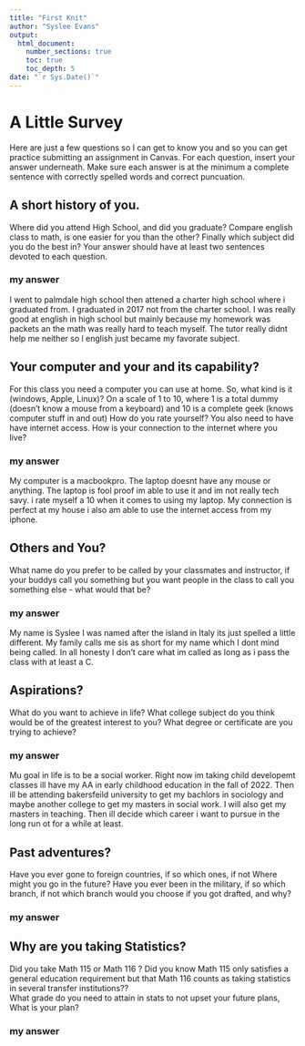 ```yaml
---
title: "First Knit"
author: "Syslee Evans"
output: 
  html_document:
    number_sections: true
    toc: true
    toc_depth: 5
date: "`r Sys.Date()`"   
---
```


# A Little Survey

Here are just a few questions so I can get to know you and so you can get practice submitting an assignment in Canvas.  For each question, insert your answer underneath. Make sure each answer is at the minimum a complete sentence with correctly spelled words and correct puncuation. 

## A short history of you.  
Where did you attend High School, and did you graduate? Compare english class to math, is one easier for you than the other? Finally which subject did you do the best in? Your answer should have at least two sentences devoted to each question.  
  
  
### my answer     
  
I went to palmdale high school then attened a charter high school where i graduated from. I graduated in 2017 not from the charter school. I was really good at english in high school but mainly because my homework was packets an  the math was really hard to teach myself. The tutor really didnt help me neither so l english just became my favorate subject.
 
 

## Your computer and your and its capability?  
 For this class  you need a computer you can use at home.  So, what kind is it (windows, Apple, Linux)?  On a scale of 1 to 10, where 1 is a total dummy (doesn't know a mouse from a keyboard) and 10 is a complete geek (knows computer stuff in and out) How do you rate yourself?  You also need to have have internet access. How is your connection to the internet where you live?

### my answer   
  My  computer is a macbookpro. The laptop doesnt have any mouse or anything. The laptop is fool proof im able to use it and im not really tech savy. i rate myself a 10 when it comes to using my laptop. My connection is perfect at my house i also am able to use the internet access from my iphone.
   

## Others and You?   
What name do you prefer to be called by your classmates and instructor, if your buddys call you something but you want people in the class to call you something else - what would that be? 

### my answer     
  
My name is Syslee I was named after the island in Italy its just spelled a little different. My family calls me sis as short for my name which I dont mind being called. In all honesty I don't care what im called as long as i pass the class with at least a C.


## Aspirations?   
What do you want to achieve in life?  What college subject do you think would be of the greatest interest to you? What degree or certificate are you trying to achieve?

### my answer     

Mu goal in life is to be a social worker. Right now im taking child developemt classes ill have my AA in early childhood education in the fall of 2022. Then ill be attending bakersfeild university to get my bachlors in sociology and maybe another college to get my masters in social work. I will also get my masters in teaching. Then ill decide which career i want to pursue in the long run ot for a while at least.
   
 
## Past adventures?  
Have you ever gone to foreign countries, if so which ones, if not Where might you go in the future?  Have you ever been in the military, if so which branch, if not which branch would you choose if you got drafted, and why?

### my answer     

   
  




## Why are you taking Statistics?  
Did you take Math 115 or Math 116 ?  Did you know Math 115 only satisfies a general education requirement but that Math 116 counts as taking statistics in several transfer institutions??  
What grade do you need to attain in stats to not upset your future plans, What is your plan?  
 

### my answer     
  
   
 






  




